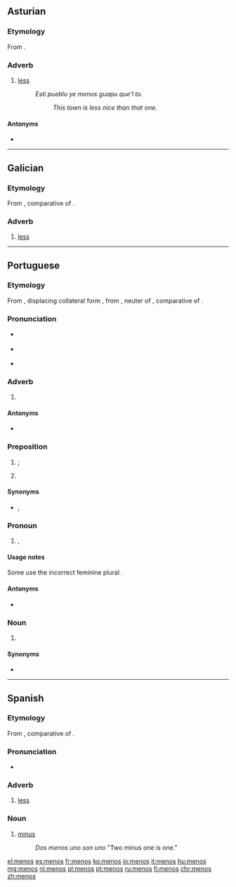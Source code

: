 ==Asturian==

===Etymology===
From {{etyl|la|ast}} {{m|la|minus}}.

===Adverb===
{{ast-adv}}

# [[less]]
#: ''Esti pueblu ye menos guapu que'l to.''
#:: ''This town is less nice than that one.''

====Antonyms====
* {{l|ast|más}}
----

==Galician==

===Etymology===
From {{etyl|la|gl}} {{term|minus|lang=la}}, comparative of {{term|parum|lang=la}}.

===Adverb===
{{gl-adv}}

# [[less]]

----

==Portuguese==

===Etymology===
From {{etyl|roa-opt|pt}} {{term|menos|lang=roa-opt}}, displacing collateral form {{term|mẽos|lang=roa-opt}}, from {{etyl|la|pt}} {{term|minus|lang=la}}, neuter of {{term|minor||lesser; smaller|lang=pt}}, comparative of {{term|parvus||small|lang=pt}}.

===Pronunciation===
* {{a|PT}} {{IPA|/ˈme.nuʃ/|lang=pt}}
* {{a|Brazil}} {{IPA|/ˈme.nus/|/ˈme.nuʃ/|lang=pt}}
* {{a|South Brazil}} {{IPA|/ˈme.nos/|lang=pt}}

===Adverb===
{{pt-adv|-}}

# {{l/en|less}} {{gloss|in lower degree}}
#: {{usex|Aqui é '''menos''' frio.|t=Here is '''less''' cold.|lang=pt}}
#: {{usex|Se trabalhares '''menos''', cansarás '''menos'''.|t=If you work '''less''', you will tire '''less'''.|lang=pt}}

====Antonyms====
* {{l/pt|mais}}

===Preposition===
{{head|pt|preposition}}

# {{l/en|except}}; {{l/en|but}}
#: {{usex|Li todos, '''menos''' o último.|t=I read all, '''except''' the last one.|lang=pt}}
# {{context|mathematics|lang=pt}} {{l/en|minus}} {{gloss|indicates subtraction}}
#: {{usex|Três '''menos''' dois é um.|t=Three '''minus''' two is one.|lang=pt}}

====Synonyms====
* {{sense|except}} {{l/pt|fora}}, {{l/pt|exceto}}

===Pronoun===
{{head|pt|pronoun|g=m|g2=f|plural|menos}}

# {{l/en|fewer}} {{gloss|a smaller number of}}, {{l/en|less}} {{gloss|a smaller size or significance of}}
#: {{usex|'''Menos''' pessoas correm.|t='''Fewer''' people run.|lang=pt}}
#: {{usex|Atirou com '''menos''' precisão.|t=He shot with '''less''' precision.|lang=pt}}

====Usage notes====
Some use the incorrect feminine plural ''{{l/pt|menas}}''.

====Antonyms====
* {{l/pt|mais}}

===Noun===
{{pt-noun|m|menos}}

# {{l/en|minus sign}} {{gloss|the symbol −}}

====Synonyms====
* {{l/pt|sinal de menos}}

----

==Spanish==

===Etymology===
From {{etyl|la|es}} {{term|minus|lang=la}}, comparative of {{term|parum|lang=la}}.

===Pronunciation===
* {{IPA|/ˈme.nos/|lang=es}}

===Adverb===
{{es-adv}}

# [[less]]

===Noun===
{{es-noun|m|menos}}

# [[minus]]
#: ''Dos menos uno son uno'' "Two minus one is one."

[[el:menos]]
[[es:menos]]
[[fr:menos]]
[[ko:menos]]
[[io:menos]]
[[it:menos]]
[[hu:menos]]
[[mg:menos]]
[[nl:menos]]
[[pl:menos]]
[[pt:menos]]
[[ru:menos]]
[[fi:menos]]
[[chr:menos]]
[[zh:menos]]